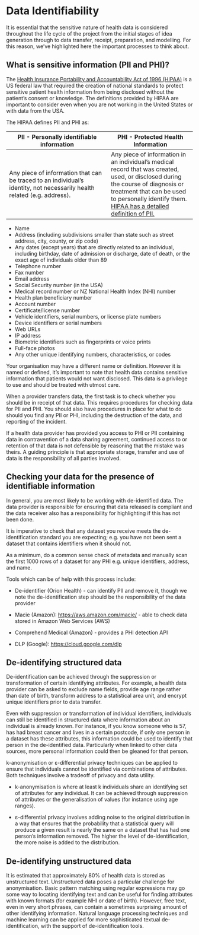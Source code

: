 # Data Identifiability

It is essential that the sensitive nature of health data is considered throughout the life cycle of the project from the initial stages of idea generation through to data transfer, receipt, preparation, and modelling. For this reason, we've highlighted here the important processes to think about.

## What is sensitive information (PII and PHI)?

The [Health Insurance Portability and Accountability Act of 1996 (HIPAA)](https://aspe.hhs.gov/report/health-insurance-portability-and-accountability-act-1996) is a US federal law that required the creation of national standards to protect sensitive patient health information from being disclosed without the patient's consent or knowledge. The definitions provided by HIPAA are important to consider even when you are not working in the United States or with data from the USA.

The HIPAA defines PII and PHI as:

| PII - Personally identifiable information | PHI - Protected Health Information |
|-------------------------------------------|------------------------------------|
| Any piece of information that can be traced to an individual's identity, not necessarily health related (e.g. address). | ​​Any piece of information in an individual's medical record that was created, used, or disclosed during the course of diagnosis or treatment that can be used to personally identify them. [HIPAA has a detailed definition of PII.](https://www.hhs.gov/hipaa/for-professionals/privacy/special-topics/de-identification/index.html) |

:::{.callout-info}
* ​​Name
* Address (including subdivisions smaller than state such as street address, city, county, or zip code)
* Any dates (except years) that are directly related to an individual, including birthday, date of admission or discharge, date of death, or the exact age of individuals older than 89
* Telephone number
* Fax number
* Email address
* Social Security number (in the USA)
* Medical record number or NZ National Health Index (NHI) number
* Health plan beneficiary number
* Account number
* Certificate/license number
* Vehicle identifiers, serial numbers, or license plate numbers
* Device identifiers or serial numbers
* Web URLs
* IP address
* Biometric identifiers such as fingerprints or voice prints
* Full-face photos
* Any other unique identifying numbers, characteristics, or codes
:::

Your organisation may have a different name or definition. However it is named or defined, it's important to note that health data contains sensitive information that patients would not want disclosed. This data is a privilege to use and should be treated with utmost care.

When a provider transfers data, the first task is to check whether you should be in receipt of that data. This requires procedures for checking data for PII and PHI. You should also have procedures in place for what to do should you find any PII or PHI, including the destruction of the data, and reporting of the incident.

If a health data provider has provided you access to PHI or PII containing data in contravention of a data sharing agreement, continued access to or retention of that data is not defensible by reasoning that the mistake was theirs. A guiding principle is that appropriate storage, transfer and use of data is the responsibility of all parties involved.

## Checking your data for the presence of identifiable information

In general, you are most likely to be working with de-identified data. The data provider is responsible for ensuring that data released is compliant and the data receiver also has a responsibility for highlighting if this has not been done.

It is imperative to check that any dataset you receive meets the de-identification standard you are expecting; e.g. you have not been sent a dataset that contains identifiers when it should not.

As a minimum, do a common sense check of metadata and manually scan the first 1000 rows of a dataset for any PHI e.g. unique identifiers, address, and name.

Tools which can be of help with this process include:

* De-identifier (Orion Health) - can identify PII and remove it, though we note the de-identification step should be the responsibility of the data provider

* Macie (Amazon): [https://aws.amazon.com/macie/](https://aws.amazon.com/macie/) - able to check data stored in Amazon Web Services (AWS)

* Comprehend Medical (Amazon) - provides a PHI detection API

* DLP (Google): [https://cloud.google.com/dlp](https://cloud.google.com/dlp)

## De-identifying structured data

De-identification can be achieved through the suppression or transformation of certain identifying attributes. For example, a health data provider can be asked to exclude name fields, provide age range rather than date of birth, transform address to a statistical area unit, and encrypt unique identifiers prior to data transfer.

Even with suppression or transformation of individual identifiers, individuals can still be identified in structured data where information about an individual is already known. For instance, if you know someone who is 57, has had breast cancer and lives in a certain postcode, if only one person in a dataset has these attributes, this information could be used to identify that person in the de-identified data. Particularly when linked to other data sources, more personal information could then be gleaned for that person.

k-anonymisation or ε-differential privacy techniques can be applied to ensure that individuals cannot be identified via combinations of attributes. Both techniques involve a tradeoff of privacy and data utility.

* k-anonymisation is where at least k individuals share an identifying set of attributes for any individual. It can be achieved through suppression of attributes or the generalisation of values (for instance using age ranges).

* ε-differential privacy involves adding noise to the original distribution in a way that ensures that the probability that a statistical query will produce a given result is nearly the same on a dataset that has had one person's information removed. The higher the level of de-identification, the more noise is added to the distribution.

## De-identifying unstructured data

It is estimated that approximately 80% of health data is stored as unstructured text. Unstructured data poses a particular challenge for anonymisation. Basic pattern matching using regular expressions may go some way to locating identifying text and can be useful for finding attributes with known formats (for example NHI or date of birth). However, free text, even in very short phrases, can contain a sometimes surprising amount of other identifying information. Natural language processing techniques and machine learning can be applied for more sophisticated textual de-identification, with the support of de-identification tools.
